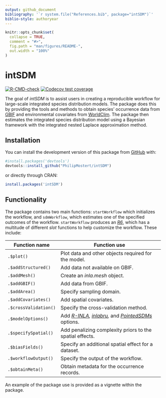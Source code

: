```yaml
---
output: github_document
bibliography: '`r system.file("References.bib", package="intSDM")`'
biblio-style: authoryear
---
```


<!-- README.md is generated from README.Rmd. Please edit that file -->

```r
knitr::opts_chunk$set(
  collapse = TRUE,
  comment = "#>",
  fig.path = "man/figures/README-",
  out.width = "100%"
)
```

# intSDM

<!-- badges: start -->

[![R-CMD-check](https://github.com/PhilipMostert/intSDM/actions/workflows/R-CMD-check.yaml/badge.svg)](https://github.com/PhilipMostert/intSDM/actions/workflows/R-CMD-check.yaml) [![Codecov test coverage](https://codecov.io/gh/PhilipMostert/intSDM/branch/main/graph/badge.svg)](https://app.codecov.io/gh/PhilipMostert/intSDM?branch=main)

<!-- badges: end -->

The goal of *intSDM* is to assist users in creating a reproducible workflow for large-scale integrated species distribution models. The package does this by providing the tools and methods to obtain species' occurrence data from [GBIF](https://www.gbif.org) and environmental covariates from [WorldClim](https://www.worldclim.org). The package then estimates the integrated species distribution model using a Bayesian framework with the integrated nested Laplace approximation method.

## Installation

You can install the development version of this package from [GitHub](https://github.com/) with:

```r
#install.packages('devtools')
devtools::install_github("PhilipMostert/intSDM")

```

or directly through CRAN:

```r
install.packages('intSDM')

```

## Functionality

The package contains two main functions: `startWorkflow` which initializes the workflow, and `sdmWorkflow`, which estimates one of the specified outcomes of the workflow. `startWorkflow` produces an [*R6*](https://r6.r-lib.org), which has a multitude of different *slot* functions to help customize the workflow. These include:

| Function name         | Function use                                                                                                                                                                                                                                                                               |
|------------------|------------------------------------------------------|
| `.$plot()`            | Plot data and other objects required for the model.                                                                                                                                                                                                                                        |
| `.$addStructured()`   | Add data not available on GBIF.                                                                                                                                                                                                                                                            |
| `.$addMesh()`         | Create an *inla.mesh* object.                                                                                                                                                                                                                                                              |
| `.$addGBIF()`         | Add data from GBIF.                                                                                                                                                                                                                                                                        |
| `.$addArea()`         | Specify sampling domain.                                                                                                                                                                                                                                                                   |
| `.$addCovariates()`   | Add spatial covariates.                                                                                                                                                                                                                                                                    |
| `.$crossValidation()` | Specify the cross-validation method.                                                                                                                                                                                                                                                       |
| `.$modelOptions()`    | Add [*R-INLA*](https://www.sciencedirect.com/science/article/pii/S0167947313001552)*, [inlabru](https://besjournals.onlinelibrary.wiley.com/doi/full/10.1111/2041-210X.13168),* and [*PointedSDMs*](https://besjournals.onlinelibrary.wiley.com/doi/epdf/10.1111/2041-210X.14091) options. |
| `.$specifySpatial()`  | Add penalizing complexity priors to the spatial effects.                                                                                                                                                                                                                                   |
| `.$biasFields()`      | Specify an additional spatial effect for a dataset.                                                                                                                                                                                                                                        |
| `.$workflowOutput()`  | Specify the output of the workflow.                                                                                                                                                                                                                                                        |
| `.$obtainMeta()`      | Obtain metadata for the occurrence records.                                                                                                                                                                                                                                                |

An example of the package use is provided as a vignette within the package.
